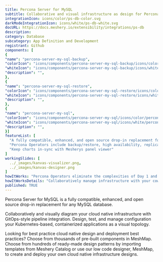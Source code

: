 ```yaml
---
title: Percona Server for MySQL
subtitle: Collaborative and visual infrastructure as design for Percona Server for MySQL
integrationIcon: icons/color/ps-db-color.svg
darkModeIntegrationIcon: icons/white/ps-db-white.svg
docURL: https://docs.meshery.io/extensibility/integrations/ps-db
description: 
category: Database
subcategory: App Definition and Development
registrant: Github
components: [
{
"name": "percona-server-my-sql-backup",
"colorIcon": "icons/components/percona-server-my-sql-backup/icons/color/percona-server-my-sql-backup-color.svg",
"whiteIcon": "icons/components/percona-server-my-sql-backup/icons/white/percona-server-my-sql-backup-white.svg",
"description": "",
},
{
"name": "percona-server-my-sql-restore",
"colorIcon": "icons/components/percona-server-my-sql-restore/icons/color/percona-server-my-sql-restore-color.svg",
"whiteIcon": "icons/components/percona-server-my-sql-restore/icons/white/percona-server-my-sql-restore-white.svg",
"description": "",
},
{
"name": "percona-server-my-sql",
"colorIcon": "icons/components/percona-server-my-sql/icons/color/percona-server-my-sql-color.svg",
"whiteIcon": "icons/components/percona-server-my-sql/icons/white/percona-server-my-sql-white.svg",
"description": "",
}]
featureList: [
  "A fully compatible, enhanced, and open source drop-in replacement for any MySQL database.",
  "Percona Operators include backup/restore, high availability, replication, sharding, logging features and more.",
  "Keep charts in-sync with Mesherys panel viewer"
]
workingSlides: [
  ../_images/kanvas-visualizer.png,
  ../_images/kanvas-designer.png
]
howItWorks: "Percona Operators eliminate the complexities of Day 1 and Day 2 database operations and seamlessly integrate with Meshery and Kanvas."
howItWorksDetails: "Collaboratively manage infrastructure with your coworkers synchronously sharing the same designs."
published: TRUE
---
```

<p>
Percona Server for MySQL is a fully compatible, enhanced, and open source drop-in replacement for any MySQL database.
</p>
<p>
    Collaboratively and visually diagram your cloud native infrastructure with GitOps-style pipeline integration. Design, test, and manage configuration your Kubernetes-based, containerized applications as a visual topology.
</p>
<p>
    Looking for best practice cloud native design and deployment best practices? Choose from thousands of pre-built components in MeshMap. Choose from hundreds of ready-made design patterns by importing templates from Meshery Catalog or use our low code designer, MeshMap, to create and deploy your own cloud native infrastructure designs.
</p>

